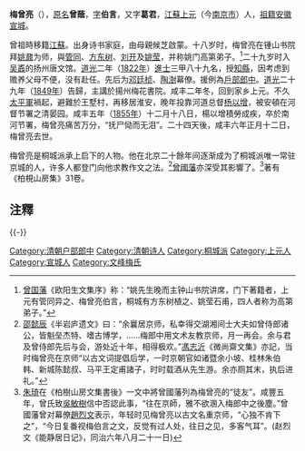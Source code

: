 '''梅曾亮'''（{{bd|1786年||1856年||Mei}}），[[原名|原名]]'''曾蔭'''，[[表字|字]]'''伯言'''，又字'''葛君'''，[[江蘇|江蘇]][[上元|上元]]（今[[南京市|南京市]]）人，[[祖籍|祖籍]][[安徽|安徽]][[宣城|宣城]]。

曾祖時移籍[[江蘇|江蘇]]。出身诗书家庭，由母親候芝啟蒙。十八岁时，梅曾亮在锺山书院拜[[姚鼐|姚鼐]]为师，與[[管同|管同]]、[[方东树|方东树]]、[[刘开|刘开]]及[[姚莹|姚莹]]，并称姚门高第弟子。<ref>[[曾国藩|曾国藩]]《欧阳生文集序》称：“姚先生晚而主钟山书院讲席，门下著籍者，上元有管同异之、梅曾亮伯言，桐城有方东树植之、姚莹石甫，四人者称为高第弟子。”</ref>二十九岁时入[[吴鼒|吴鼒]]的扬州唐文馆。[[道光|道光]]二年（[[1822年|1822年]]）[[進士|進士]]三甲八十九名，授[[知縣|知縣]]，因考虑到赡养父母不便，没有赴任。先后为[[邓廷桢|邓廷桢]]、[[陶澍|陶澍]]幕僚。援例為[[戶部|戶部]][[郎中|郎中]]。[[道光|道光]]二十九年（[[1849年|1849年]]）告歸，主講於揚州梅花書院。咸丰二年冬，回到家乡上元。不久[[太平軍|太平軍]]禍起，避難於王墅村，再移居淮安，晚年投靠河道总督[[杨以增|杨以增]]，被安頓在河督节署之清晏园。咸丰五年（[[1855年|1855年]]）十二月十八日，楊以增積勞成疾，卒於南河节署，梅曾亮痛苦万分，“抚尸恸而无泪”。二十四天後，咸丰六年正月十二日，梅曾亮去世。

梅曾亮是桐城派承上启下的人物。他在北京二十餘年间逐渐成为了桐城派唯一常驻京城的人，许多人都登门向他求教作文之法。<ref>[[邵懿辰|邵懿辰]]《半岩庐遗文》曰：“余曩居京师，私幸得交湖湘间士大夫如曾侍郎诸公，皆魁垒杰特、嗜古博学，……梅郎中用文术友教京师，月一再会。余与君及曾侍郎先后与会，游处近十年，相得极欢。”[[馮志沂|馮志沂]]《微尚齋文集》亦記，当时梅曾亮在京师“以古文词提倡后学，一时京朝官如诸暨余小坡、桂林朱伯韩、新城陈懿叔、马平王定甫諸子，时时载酒从先生游。余亦厕其末，执后进礼。”</ref>[[曾國藩|曾國藩]]亦深受其影響了。<ref>[[朱琦|朱琦]]在《柏樹山房文集書後》一文中將曾國藩列為梅曾亮的“徒友”。咸豐五年，曾氏致[[吳敏樹|吳敏樹]]信中否認此事，“往在京師，雅不欲溷入梅郎中之後塵。”曾國藩曾对幕僚[[趙烈文|趙烈文]]表示，年轻时见梅曾亮以古文名重京师，“心独不肯下之”，“今日复番视梅伯言之文，反觉有过人处，往日之见，多客气耳”。(赵烈文《能静居日记》，同治六年八月二十一日)</ref>著有《柏梘山房集》31卷。

==注釋==
{{reflist}}

{{-}}
{{道光二年壬午恩科殿試金榜}}
{{DEFAULTSORT:Mei梅}}
[[Category:清朝户部郎中|Category:清朝户部郎中]]
[[Category:清朝诗人|Category:清朝诗人]]
[[Category:桐城派|Category:桐城派]]
[[Category:上元人|Category:上元人]]
[[Category:宣城人|Category:宣城人]]
[[Category:文峰梅氏|Category:文峰梅氏]]